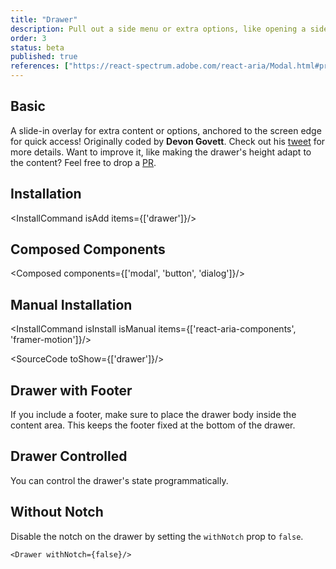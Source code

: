 ```yaml
---
title: "Drawer"
description: Pull out a side menu or extra options, like opening a side drawer, handy for accessing additional functionalities.
order: 3
status: beta
published: true
references: ["https://react-spectrum.adobe.com/react-aria/Modal.html#props", "https://www.framer.com/motion/animate-presence"]
---
```



## Basic
A slide-in overlay for extra content or options, anchored to the screen edge for quick access! Originally coded by **Devon Govett**. Check out his [tweet](https://x.com/devongovett/status/1674470185783402496) for more details. Want to improve it, like making the drawer's height adapt to the content? Feel free to drop a [PR](https://github.com/irsyadadl/justd).
<How toUse="overlays/drawer-basic-demo" />

## Installation
<InstallCommand isAdd items={['drawer']}/>

## Composed Components
<Composed components={['modal', 'button', 'dialog']}/>

## Manual Installation
<InstallCommand isInstall isManual items={['react-aria-components', 'framer-motion']}/>

<SourceCode toShow={['drawer']}/>

## Drawer with Footer
If you include a footer, make sure to place the drawer body inside the content area. This keeps the footer fixed at the bottom of the drawer.
<How toUse="overlays/drawer-with-footer-demo" />

## Drawer Controlled
You can control the drawer's state programmatically.
<How toUse="overlays/drawer-controlled-demo" />

## Without Notch
Disable the notch on the drawer by setting the `withNotch` prop to `false`.

```
<Drawer withNotch={false}/>
```
